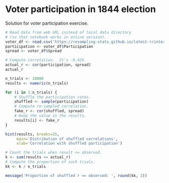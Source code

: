 # Voter participation in 1844 election


Solution for voter participation exercise.

```r
# Read data from web URL instead of local data directory
# (so that notebook works in online version).
voter_df <- read.csv('https://resampling-stats.github.io/latest-r/interact/files/data/election_1844.csv')
participation <- voter_df$Participation
spread <- voter_df$Spread
```

```r
# Compute correlation.  It's -0.425.
actual_r <- cor(participation, spread)
actual_r
```

```r
n_trials <- 10000
results <- numeric(n_trials)

for (i in 1:n_trials) {
    # Shuffle the participation rates.
    shuffled <- sample(participation)
    # Compute re-sampled correlation.
    fake_r <- cor(shuffled, spread)
    # Keep the value in the results.
    results[i] <- fake_r
}

hist(results, breaks=25,
     main='Distribution of shuffled correlations',
     xlab='Correlation with shuffled participation')

# Count the trials when result <= observed.
k <- sum(results <= actual_r)
# Compute the proportion of such trials.
kk <- k / n_trials

message('Proportion of shuffled r <= observed: ', round(kk, 2))
```
